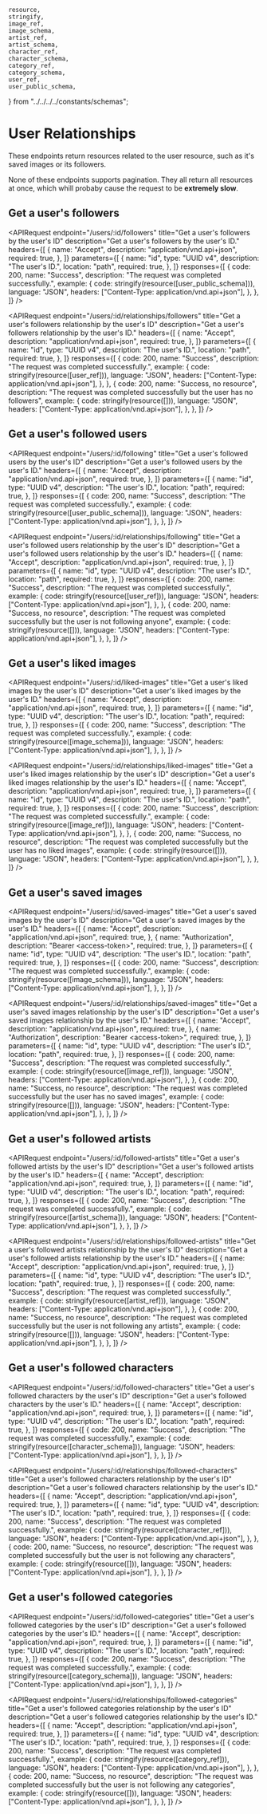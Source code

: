 
    resource,
    stringify,
    image_ref,
    image_schema,
    artist_ref,
    artist_schema,
    character_ref,
    character_schema,
    category_ref,
    category_schema,
    user_ref,
    user_public_schema,
} from "../../../../constants/schemas";

# User Relationships

These endpoints return resources related to the user resource, such as it's saved images or its followers.

<Callout type="warning">
    None of these endpoints supports pagination. They all return all resources
    at once, which whill probaby cause the request to be <b>extremely slow</b>.
</Callout>

## Get a user's followers

<APIRequest
    endpoint="/users/:id/followers"
    title="Get a user's followers by the user's ID"
    description="Get a user's followers by the user's ID."
    headers={[
        {
            name: "Accept",
            description: "application/vnd.api+json",
            required: true,
        },
    ]}
    parameters={[
        {
            name: "id",
            type: "UUID v4",
            description: "The user's ID.",
            location: "path",
            required: true,
        },
    ]}
    responses={[
        {
            code: 200,
            name: "Success",
            description: "The request was completed successfully.",
            example: {
                code: stringify(resource([user_public_schema])),
                language: "JSON",
                headers: ["Content-Type: application/vnd.api+json"],
            },
        },
    ]}
/>

<APIRequest
    endpoint="/users/:id/relationships/followers"
    title="Get a user's followers relationship by the user's ID"
    description="Get a user's followers relationship by the user's ID."
    headers={[
        {
            name: "Accept",
            description: "application/vnd.api+json",
            required: true,
        },
    ]}
    parameters={[
        {
            name: "id",
            type: "UUID v4",
            description: "The user's ID.",
            location: "path",
            required: true,
        },
    ]}
    responses={[
        {
            code: 200,
            name: "Success",
            description: "The request was completed successfully.",
            example: {
                code: stringify(resource([user_ref])),
                language: "JSON",
                headers: ["Content-Type: application/vnd.api+json"],
            },
        },
        {
            code: 200,
            name: "Success, no resource",
            description:
                "The request was completed successfully but the user has no followers",
            example: {
                code: stringify(resource([])),
                language: "JSON",
                headers: ["Content-Type: application/vnd.api+json"],
            },
        },
    ]}
/>

## Get a user's followed users

<APIRequest
    endpoint="/users/:id/following"
    title="Get a user's followed users by the user's ID"
    description="Get a user's followed users by the user's ID."
    headers={[
        {
            name: "Accept",
            description: "application/vnd.api+json",
            required: true,
        },
    ]}
    parameters={[
        {
            name: "id",
            type: "UUID v4",
            description: "The user's ID.",
            location: "path",
            required: true,
        },
    ]}
    responses={[
        {
            code: 200,
            name: "Success",
            description: "The request was completed successfully.",
            example: {
                code: stringify(resource([user_public_schema])),
                language: "JSON",
                headers: ["Content-Type: application/vnd.api+json"],
            },
        },
    ]}
/>

<APIRequest
    endpoint="/users/:id/relationships/following"
    title="Get a user's followed users relationship by the user's ID"
    description="Get a user's followed users relationship by the user's ID."
    headers={[
        {
            name: "Accept",
            description: "application/vnd.api+json",
            required: true,
        },
    ]}
    parameters={[
        {
            name: "id",
            type: "UUID v4",
            description: "The user's ID.",
            location: "path",
            required: true,
        },
    ]}
    responses={[
        {
            code: 200,
            name: "Success",
            description: "The request was completed successfully.",
            example: {
                code: stringify(resource([user_ref])),
                language: "JSON",
                headers: ["Content-Type: application/vnd.api+json"],
            },
        },
        {
            code: 200,
            name: "Success, no resource",
            description:
                "The request was completed successfully but the user is not following anyone",
            example: {
                code: stringify(resource([])),
                language: "JSON",
                headers: ["Content-Type: application/vnd.api+json"],
            },
        },
    ]}
/>

## Get a user's liked images

<APIRequest
    endpoint="/users/:id/liked-images"
    title="Get a user's liked images by the user's ID"
    description="Get a user's liked images by the user's ID."
    headers={[
        {
            name: "Accept",
            description: "application/vnd.api+json",
            required: true,
        },
    ]}
    parameters={[
        {
            name: "id",
            type: "UUID v4",
            description: "The user's ID.",
            location: "path",
            required: true,
        },
    ]}
    responses={[
        {
            code: 200,
            name: "Success",
            description: "The request was completed successfully.",
            example: {
                code: stringify(resource([image_schema])),
                language: "JSON",
                headers: ["Content-Type: application/vnd.api+json"],
            },
        },
    ]}
/>

<APIRequest
    endpoint="/users/:id/relationships/liked-images"
    title="Get a user's liked images relationship by the user's ID"
    description="Get a user's liked images relationship by the user's ID."
    headers={[
        {
            name: "Accept",
            description: "application/vnd.api+json",
            required: true,
        },
    ]}
    parameters={[
        {
            name: "id",
            type: "UUID v4",
            description: "The user's ID.",
            location: "path",
            required: true,
        },
    ]}
    responses={[
        {
            code: 200,
            name: "Success",
            description: "The request was completed successfully.",
            example: {
                code: stringify(resource([image_ref])),
                language: "JSON",
                headers: ["Content-Type: application/vnd.api+json"],
            },
        },
        {
            code: 200,
            name: "Success, no resource",
            description:
                "The request was completed successfully but the user has no liked images",
            example: {
                code: stringify(resource([])),
                language: "JSON",
                headers: ["Content-Type: application/vnd.api+json"],
            },
        },
    ]}
/>

## Get a user's saved images

<APIRequest
    endpoint="/users/:id/saved-images"
    title="Get a user's saved images by the user's ID"
    description="Get a user's saved images by the user's ID."
    headers={[
        {
            name: "Accept",
            description: "application/vnd.api+json",
            required: true,
        },
        {
            name: "Authorization",
            description: "Bearer &lt;access-token&gt;",
            required: true,
        },
    ]}
    parameters={[
        {
            name: "id",
            type: "UUID v4",
            description: "The user's ID.",
            location: "path",
            required: true,
        },
    ]}
    responses={[
        {
            code: 200,
            name: "Success",
            description: "The request was completed successfully.",
            example: {
                code: stringify(resource([image_schema])),
                language: "JSON",
                headers: ["Content-Type: application/vnd.api+json"],
            },
        },
    ]}
/>

<APIRequest
    endpoint="/users/:id/relationships/saved-images"
    title="Get a user's saved images relationship by the user's ID"
    description="Get a user's saved images relationship by the user's ID."
    headers={[
        {
            name: "Accept",
            description: "application/vnd.api+json",
            required: true,
        },
        {
            name: "Authorization",
            description: "Bearer &lt;access-token&gt;",
            required: true,
        },
    ]}
    parameters={[
        {
            name: "id",
            type: "UUID v4",
            description: "The user's ID.",
            location: "path",
            required: true,
        },
    ]}
    responses={[
        {
            code: 200,
            name: "Success",
            description: "The request was completed successfully.",
            example: {
                code: stringify(resource([image_ref])),
                language: "JSON",
                headers: ["Content-Type: application/vnd.api+json"],
            },
        },
        {
            code: 200,
            name: "Success, no resource",
            description:
                "The request was completed successfully but the user has no saved images",
            example: {
                code: stringify(resource([])),
                language: "JSON",
                headers: ["Content-Type: application/vnd.api+json"],
            },
        },
    ]}
/>

## Get a user's followed artists

<APIRequest
    endpoint="/users/:id/followed-artists"
    title="Get a user's followed artists by the user's ID"
    description="Get a user's followed artists by the user's ID."
    headers={[
        {
            name: "Accept",
            description: "application/vnd.api+json",
            required: true,
        },
    ]}
    parameters={[
        {
            name: "id",
            type: "UUID v4",
            description: "The user's ID.",
            location: "path",
            required: true,
        },
    ]}
    responses={[
        {
            code: 200,
            name: "Success",
            description: "The request was completed successfully.",
            example: {
                code: stringify(resource([artist_schema])),
                language: "JSON",
                headers: ["Content-Type: application/vnd.api+json"],
            },
        },
    ]}
/>

<APIRequest
    endpoint="/users/:id/relationships/followed-artists"
    title="Get a user's followed artists relationship by the user's ID"
    description="Get a user's followed artists relationship by the user's ID."
    headers={[
        {
            name: "Accept",
            description: "application/vnd.api+json",
            required: true,
        },
    ]}
    parameters={[
        {
            name: "id",
            type: "UUID v4",
            description: "The user's ID.",
            location: "path",
            required: true,
        },
    ]}
    responses={[
        {
            code: 200,
            name: "Success",
            description: "The request was completed successfully.",
            example: {
                code: stringify(resource([artist_ref])),
                language: "JSON",
                headers: ["Content-Type: application/vnd.api+json"],
            },
        },
        {
            code: 200,
            name: "Success, no resource",
            description:
                "The request was completed successfully but the user is not following any artists",
            example: {
                code: stringify(resource([])),
                language: "JSON",
                headers: ["Content-Type: application/vnd.api+json"],
            },
        },
    ]}
/>

## Get a user's followed characters

<APIRequest
    endpoint="/users/:id/followed-characters"
    title="Get a user's followed characters by the user's ID"
    description="Get a user's followed characters by the user's ID."
    headers={[
        {
            name: "Accept",
            description: "application/vnd.api+json",
            required: true,
        },
    ]}
    parameters={[
        {
            name: "id",
            type: "UUID v4",
            description: "The user's ID.",
            location: "path",
            required: true,
        },
    ]}
    responses={[
        {
            code: 200,
            name: "Success",
            description: "The request was completed successfully.",
            example: {
                code: stringify(resource([character_schema])),
                language: "JSON",
                headers: ["Content-Type: application/vnd.api+json"],
            },
        },
    ]}
/>

<APIRequest
    endpoint="/users/:id/relationships/followed-characters"
    title="Get a user's followed characters relationship by the user's ID"
    description="Get a user's followed characters relationship by the user's ID."
    headers={[
        {
            name: "Accept",
            description: "application/vnd.api+json",
            required: true,
        },
    ]}
    parameters={[
        {
            name: "id",
            type: "UUID v4",
            description: "The user's ID.",
            location: "path",
            required: true,
        },
    ]}
    responses={[
        {
            code: 200,
            name: "Success",
            description: "The request was completed successfully.",
            example: {
                code: stringify(resource([character_ref])),
                language: "JSON",
                headers: ["Content-Type: application/vnd.api+json"],
            },
        },
        {
            code: 200,
            name: "Success, no resource",
            description:
                "The request was completed successfully but the user is not following any characters",
            example: {
                code: stringify(resource([])),
                language: "JSON",
                headers: ["Content-Type: application/vnd.api+json"],
            },
        },
    ]}
/>

## Get a user's followed categories

<APIRequest
    endpoint="/users/:id/followed-categories"
    title="Get a user's followed categories by the user's ID"
    description="Get a user's followed categories by the user's ID."
    headers={[
        {
            name: "Accept",
            description: "application/vnd.api+json",
            required: true,
        },
    ]}
    parameters={[
        {
            name: "id",
            type: "UUID v4",
            description: "The user's ID.",
            location: "path",
            required: true,
        },
    ]}
    responses={[
        {
            code: 200,
            name: "Success",
            description: "The request was completed successfully.",
            example: {
                code: stringify(resource([category_schema])),
                language: "JSON",
                headers: ["Content-Type: application/vnd.api+json"],
            },
        },
    ]}
/>

<APIRequest
    endpoint="/users/:id/relationships/followed-categories"
    title="Get a user's followed categories relationship by the user's ID"
    description="Get a user's followed categories relationship by the user's ID."
    headers={[
        {
            name: "Accept",
            description: "application/vnd.api+json",
            required: true,
        },
    ]}
    parameters={[
        {
            name: "id",
            type: "UUID v4",
            description: "The user's ID.",
            location: "path",
            required: true,
        },
    ]}
    responses={[
        {
            code: 200,
            name: "Success",
            description: "The request was completed successfully.",
            example: {
                code: stringify(resource([category_ref])),
                language: "JSON",
                headers: ["Content-Type: application/vnd.api+json"],
            },
        },
        {
            code: 200,
            name: "Success, no resource",
            description:
                "The request was completed successfully but the user is not following any categories",
            example: {
                code: stringify(resource([])),
                language: "JSON",
                headers: ["Content-Type: application/vnd.api+json"],
            },
        },
    ]}
/>
